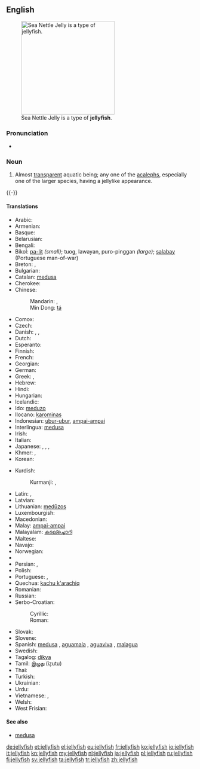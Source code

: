 {{wikipedia}}
==English==
[[Image:Sea Nettle Jelly 1.jpg|250px|thumb|right|Sea Nettle Jelly is a type of '''jellyfish'''.]]

===Pronunciation===
* {{audio|en-us-jellyfish.ogg|Audio (US)}}

===Noun===
{{en-noun|jellyfish|pl2=jellyfishes}}

# {{zoology}} Almost [[transparent]] aquatic being; any one of the [[acaleph]]s, especially one of the larger species, having a jellylike appearance.
{{-}}

====Translations====
{{trans-top|aquatic being}}
* Arabic: {{t-|ar|قنديل البحر|m|tr=qindīl al-baḥr|sc=Arab}} {{qualifier|sea lamp}}
* Armenian: {{t-|hy|մեդուզա|tr=meduza|sc=Armn}}
* Basque: {{t-|eu|marmoka|xs=Basque}}
* Belarusian: {{t-|be|медуза|f|tr=medúza|sc=Cyrl}}
* Bengali: {{t-|bn|জেলিফিশ|tr=jeliphish|sc=Beng}}
* Bikol: [[pa-lit]] ''(small)''; tuog, lawayan, puro-pinggan ''(large)''; [[salabay]] (Portuguese man-of-war)
* Breton: {{t+|br|morgaoulenn|f}}, {{t+|br|blonegenn-vor|f}}
* Bulgarian: {{t-|bg|медуза|f|tr=medúza|sc=Cyrl}}
* Catalan: [[medusa]] {{f}}
* Cherokee: {{t-|chr|ᏩᏂᎨ ᎠᏣᏗ|tr=wanige atsadi|sc=Cher}}
* Chinese:
*: Mandarin: {{t-|cmn|水母|tr=shuǐmǔ|sc=Hani}}, {{t-|cmn|海蜇|tr=hǎizhé|sc=Hani}} {{qualifier|sea mother}}
*: Min Dong: [[tá]]
* Comox: {{tø|coo|q̓ʊpɬanačaɬ}}
* Czech: {{t-|cs|medůza|f}}
* Danish: {{t-|da|gople|c}}, {{t-|da|vandmand|c}}, {{t-|da|brandmand|c}}
* Dutch: {{t+|nl|kwal|f}}
* Esperanto: {{t-|eo|meduzo|xs=Esperanto}}
* Finnish: {{t+|fi|meduusa}}
* French: {{t+|fr|méduse|f}}
* Georgian: {{t-|ka|მედუზა|tr=meduza|sc=Geor}}
* German: {{t+|de|Qualle|f}}
* Greek: {{t+|el|τσούχτρα|f|tr=tsúchtra|sc=Grek}}, {{t+|el|μέδουσα|f|tr=médusa|sc=Grek}}
* Hebrew: {{t+|he|מדוזה|f|tr=meduza|sc=Hebr}}
* Hindi: {{t-|hi|जेलिफ़िश|tr=jelifiś|sc=Deva}}
* Hungarian: {{t+|hu|medúza}}
* Icelandic: {{t+|is|marglytta|f}}
* Ido: [[meduzo]]
* Ilocano: [[karominas]]
* Indonesian: [[ubur-ubur]], [[ampai-ampai]]
* Interlingua: [[medusa]]
* Irish: {{t-|ga|smugairle róin|m}}
* Italian: {{t+|it|medusa|f}}
* Japanese: {{t-|ja|海月|sc=Jpan}} {{qualifier|sea moon}}, {{t-|ja|水母|tr=くらげ, kurage|sc=Jpan}} {{qualifier|sea mother}}, {{t-|ja|クラゲ|tr=kurage|sc=Jpan}}, {{t-|ja|すいぼ|tr=suibo|sc=Jpan}}
* Khmer: {{t-|km|ខ្ញែសមុទ្រ|tr=kɲae saʔmot|sc=Khmr|xs=Khmer}}, {{t-|km|ជំពុលទឹក|tr=kampuptik|sc=Khmr|xs=Khmer}}
* Korean: {{t+|ko|해파리|tr=haepari|sc=Kore}}
{{trans-mid}}
* Kurdish:
*: Kurmanji: {{t|ku|pişemasî}}, {{t|ku|medûsa}}
* Latin: {{t-|la|pulmo}}, {{t-|la|halipleumon}}
* Latvian: {{t-|lv|medūza|xs=Latvian}}
* Lithuanian: [[medūzos]]
* Luxembourgish: {{t-|lb|Jelliskapp|m}}
* Macedonian: {{t-|mk|медуза|f|tr=meduza|sc=Cyrl}}
* Malay: [[ampai-ampai]]
* Malayalam: [[കടല്ച്ചൊറി]]
* Maltese: {{t-|mt|brama|f|xs=Maltese}}
* Navajo: {{tø|nv|jélii łóóʼ}}
* Norwegian: {{t-|no|manet}}
* {{trreq|ang}}
* Persian: {{t-|fa|عروس دریایی|tr=orus daryâyi|sc=fa-Arab}} {{qualifier|sea bride}}, {{t-|fa|چتر دریایی|tr=čatr daryâyi|sc=fa-Arab}} {{qualifier|sea umbrella}}
* Polish: {{t+|pl|meduza|f}}
* Portuguese: {{t+|pt|medusa|f}}, {{t-|pt|aguá-viva|f}}
* Quechua: [[kachu k'arachiq]]
* Romanian: {{t+|ro|meduză|f}}
* Russian: {{t+|ru|медуза|f|tr=medúza}}
* Serbo-Croatian:
*: Cyrillic: {{t-|sh|медуза|f}}
*: Roman: {{t-|sh|meduza|f}}
* Slovak: {{t-|sk|medúza|f}}
* Slovene: {{t+|sl|meduza|f}}
* Spanish: [[medusa]] {{f}}, [[aguamala]] {{m}} {{qualifier|Colombia|Costa Rica|Cuba|Ecuador|Mexico|Nicaragua|Panama|Southern Spain|Venezuela}}, [[aguaviva]] {{m}} {{qualifier|Argentina|Southern Spain and Canary Islands|Uruguay}}, [[malagua]] {{f}} {{qualifier|Peru}}
* Swedish: {{t+|sv|manet|c}}
* Tagalog: [[dikya]]
* Tamil: [[இழுது]] (iẓutu)
* Thai: {{t-|th|แมงกะพรุน|tr=maeng gà proon|sc=Thai}}
* Turkish: {{t+|tr|denizanası}}
* Ukrainian: {{t-|uk|медуза|f|tr=medúza|sc=Cyrl}}
* Urdu: {{t-|ur|جیلیفش|tr=jelifiś|sc=ur-Arab}}
* Vietnamese: {{t+|vi|sứa|xs=Vietnamese}}, {{t-|vi|con sứa}}
* Welsh: {{t-|cy|sglefren fôr|xs=Welsh}}
* West Frisian: {{t-|fy|kwab|c|xs=West Frisian}}
{{trans-bottom}}

====See also====
* [[medusa]]

[[de:jellyfish]]
[[et:jellyfish]]
[[el:jellyfish]]
[[eu:jellyfish]]
[[fr:jellyfish]]
[[ko:jellyfish]]
[[io:jellyfish]]
[[it:jellyfish]]
[[kn:jellyfish]]
[[my:jellyfish]]
[[nl:jellyfish]]
[[ja:jellyfish]]
[[pl:jellyfish]]
[[ru:jellyfish]]
[[fi:jellyfish]]
[[sv:jellyfish]]
[[ta:jellyfish]]
[[tr:jellyfish]]
[[zh:jellyfish]]